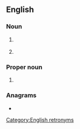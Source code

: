 {{also|clì|clí}}
==English==

===Noun===
{{en-noun}}

# {{lb|en|computing}} {{initialism of|command line interface|lang=en}}
# {{lb|en|computing}} {{initialism of|command-line interpreter|lang=en}}

===Proper noun===
{{en-proper noun}}

# {{lb|en|computing}} {{initialism of|Common Language Infrastructure|nodot=1|lang=en}} {{gloss|for [[.NET]].}}

===Anagrams===
* {{anagrams|en|CIL}}

[[Category:English retronyms]]